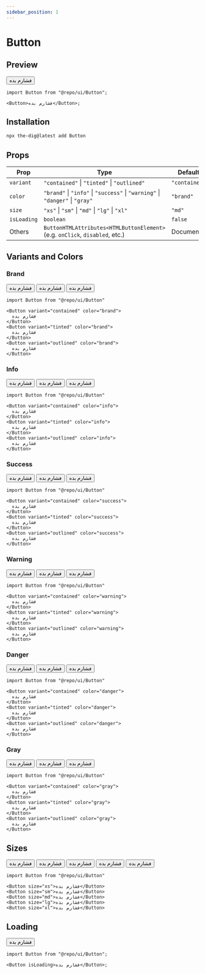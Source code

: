 ```yaml
---
sidebar_position: 1
---
```


# Button

## Preview


<Container>
  <Button>فشارم بده</Button>
</Container>

```tsx
import Button from "@repo/ui/Button";

<Button>فشارم بده</Button>;
```

## Installation

```bash
npx the-dig@latest add Button
```

## Props

| Prop        | Type                                                                          | Default                                                                                                         |
| ----------- | ----------------------------------------------------------------------------- | --------------------------------------------------------------------------------------------------------------- |
| `variant`   | `"contained"` \| `"tinted"` \| `"outlined"`                                   | `"contained"`                                                                                                   |
| `color`     | `"brand"` \| `"info"` \| `"success"` \| `"warning"` \| `"danger"` \| `"gray"` | `"brand"`                                                                                                       |
| `size`      | `"xs"` \| `"sm"` \| `"md"` \| `"lg"` \| `"xl"`                                | `"md"`                                                                                                          |
| `isLoading` | `boolean`                                                                     | `false`                                                                                                         |
| Others      | `ButtonHTMLAttributes<HTMLButtonElement>` (e.g. `onClick`, `disabled`, etc.)  | <RedirectLink href="https://developer.mozilla.org/en-US/docs/Web/API/HTMLButtonElement">Document</RedirectLink> |

## Variants and Colors

### Brand

<Container>
  <Button variant="contained" color="brand">
    فشارم بده
  </Button>
  <Button variant="tinted" color="brand">
    فشارم بده
  </Button>
  <Button variant="outlined" color="brand">
    فشارم بده
  </Button>
</Container>

```tsx
import Button from "@repo/ui/Button"

<Button variant="contained" color="brand">
  فشارم بده
</Button>
<Button variant="tinted" color="brand">
  فشارم بده
</Button>
<Button variant="outlined" color="brand">
  فشارم بده
</Button>
```

### Info

<Container>
  <Button variant="contained" color="info">
    فشارم بده
  </Button>
  <Button variant="tinted" color="info">
    فشارم بده
  </Button>
  <Button variant="outlined" color="info">
    فشارم بده
  </Button>
</Container>

```tsx
import Button from "@repo/ui/Button"

<Button variant="contained" color="info">
  فشارم بده
</Button>
<Button variant="tinted" color="info">
  فشارم بده
</Button>
<Button variant="outlined" color="info">
  فشارم بده
</Button>
```

### Success

<Container>
  <Button variant="contained" color="success">
    فشارم بده
  </Button>
  <Button variant="tinted" color="success">
    فشارم بده
  </Button>
  <Button variant="outlined" color="success">
    فشارم بده
  </Button>
</Container>

```tsx
import Button from "@repo/ui/Button"

<Button variant="contained" color="success">
  فشارم بده
</Button>
<Button variant="tinted" color="success">
  فشارم بده
</Button>
<Button variant="outlined" color="success">
  فشارم بده
</Button>
```

### Warning

<Container>
  <Button variant="contained" color="warning">
    فشارم بده
  </Button>
  <Button variant="tinted" color="warning">
    فشارم بده
  </Button>
  <Button variant="outlined" color="warning">
    فشارم بده
  </Button>
</Container>

```tsx
import Button from "@repo/ui/Button"

<Button variant="contained" color="warning">
  فشارم بده
</Button>
<Button variant="tinted" color="warning">
  فشارم بده
</Button>
<Button variant="outlined" color="warning">
  فشارم بده
</Button>
```

### Danger

<Container>
  <Button variant="contained" color="danger">
    فشارم بده
  </Button>
  <Button variant="tinted" color="danger">
    فشارم بده
  </Button>
  <Button variant="outlined" color="danger">
    فشارم بده
  </Button>
</Container>

```tsx
import Button from "@repo/ui/Button"

<Button variant="contained" color="danger">
  فشارم بده
</Button>
<Button variant="tinted" color="danger">
  فشارم بده
</Button>
<Button variant="outlined" color="danger">
  فشارم بده
</Button>
```

### Gray

<Container>
  <Button variant="contained" color="gray">
    فشارم بده
  </Button>
  <Button variant="tinted" color="gray">
    فشارم بده
  </Button>
  <Button variant="outlined" color="gray">
    فشارم بده
  </Button>
</Container>

```tsx
import Button from "@repo/ui/Button"

<Button variant="contained" color="gray">
  فشارم بده
</Button>
<Button variant="tinted" color="gray">
  فشارم بده
</Button>
<Button variant="outlined" color="gray">
  فشارم بده
</Button>
```

## Sizes

<Container>
  <Button size="xs">فشارم بده</Button>
  <Button size="sm">فشارم بده</Button>
  <Button size="md">فشارم بده</Button>
  <Button size="lg">فشارم بده</Button>
  <Button size="xl">فشارم بده</Button>
</Container>

```tsx
import Button from "@repo/ui/Button"

<Button size="xs">فشارم بده</Button>
<Button size="sm">فشارم بده</Button>
<Button size="md">فشارم بده</Button>
<Button size="lg">فشارم بده</Button>
<Button size="xl">فشارم بده</Button>
```

## Loading

<Container>
  <Button isLoading className="w-28">
    فشارم بده
  </Button>
</Container>

```tsx
import Button from "@repo/ui/Button";

<Button isLoading>فشارم بده</Button>;
```
